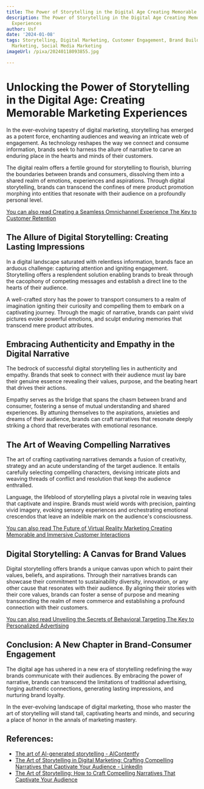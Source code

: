 ```yaml
---
title: The Power of Storytelling in the Digital Age Creating Memorable Marketing Experiences
description: The Power of Storytelling in the Digital Age Creating Memorable Marketing
  Experiences
author: Usf
date: '2024-01-08'
tags: Storytelling, Digital Marketing, Customer Engagement, Brand Building, Content
  Marketing, Social Media Marketing
imageUrl: /pixa/20240118093855.jpg

---
```

# Unlocking the Power of Storytelling in the Digital Age: Creating Memorable Marketing  Experiences

In the ever-evolving tapestry of digital marketing,  storytelling has emerged as a potent force, enchanting audiences and weaving  an intricate web of engagement. As technology reshapes the way we connect and consume information, brands seek to harness the allure of narrative  to carve an enduring place in the hearts and minds  of their customers.

The digital realm offers a fertile  ground for storytelling to flourish, blurring the boundaries between brands and consumers, dissolving them into a shared  realm of emotions, experiences and aspirations. Through digital storytelling, brands can transcend the confines of mere  product promotion morphing into entities that resonate with their audience  on a profoundly  personal level.

[You can also read Creating a Seamless  Omnichannel Experience The Key to Customer Retention](Creating%20a%20Seamless%20Omnichannel%20Experience%20The%20Key%20to%20Customer%20Retention)


##  The Allure of  Digital Storytelling: Creating Lasting Impressions

In  a digital landscape saturated with relentless information, brands face an  arduous challenge: capturing attention and igniting engagement.  Storytelling offers a resplendent solution enabling brands to break through the  cacophony of competing messages and establish a direct line to the hearts of their audience.

A well-crafted story has the power to transport consumers to a realm of imagination igniting their  curiosity and compelling them  to embark on a  captivating journey. Through the magic of narrative, brands can paint vivid pictures evoke powerful emotions, and sculpt enduring memories that transcend mere product attributes.

## Embracing Authenticity and Empathy  in the Digital Narrative

The bedrock of  successful digital  storytelling lies in authenticity and empathy. Brands  that seek to connect  with their audience must lay  bare their genuine essence revealing their  values, purpose, and the beating  heart that drives their actions.

Empathy serves  as  the bridge that spans  the chasm between brand and  consumer, fostering a sense of mutual understanding  and shared experiences. By attuning themselves to the aspirations, anxieties and dreams of  their audience, brands  can craft narratives that resonate deeply striking a chord that reverberates  with emotional resonance.

## The Art of Weaving Compelling Narratives

The art of crafting captivating narratives demands a fusion of creativity, strategy  and an acute understanding of  the target  audience. It entails carefully selecting compelling characters, devising intricate plots and weaving threads of conflict and resolution that keep the audience enthralled.

Language, the lifeblood of storytelling plays a pivotal role in weaving tales that captivate and inspire. Brands  must wield words with precision,  painting vivid imagery, evoking sensory experiences and orchestrating  emotional crescendos that leave an indelible mark on the audience's consciousness.

[You can also read The Future of Virtual Reality Marketing Creating Memorable and Immersive  Customer Interactions](The%20Future%20of%20Virtual%20Reality%20Marketing%20Creating%20Memorable%20and%20Immersive%20Customer%20Interactions)


## Digital Storytelling: A Canvas for Brand Values

Digital storytelling offers brands a unique canvas  upon  which  to paint their values, beliefs, and aspirations. Through their  narratives brands can showcase their commitment to sustainability diversity, innovation, or any other cause that resonates with their audience. By aligning their stories with  their core values, brands can foster a sense of purpose and meaning transcending the realm of mere commerce and establishing a profound connection with their customers.

[You can also read Unveiling the Secrets of Behavioral Targeting The Key to Personalized Advertising](Unveiling%20the%20Secrets%20of%20Behavioral%20Targeting%20The%20Key%20to%20Personalized%20Advertising)


## Conclusion:  A New Chapter in  Brand-Consumer Engagement

The  digital age has ushered in a new era  of  storytelling redefining the  way brands communicate with their audiences.  By embracing the power of narrative, brands can  transcend the limitations of traditional  advertising, forging authentic connections, generating lasting impressions, and  nurturing brand loyalty.

In the ever-evolving landscape of digital marketing, those who master the art of storytelling will stand tall, captivating hearts and minds, and securing a place of honor in the annals of  marketing mastery.

## References:
- [The art of AI-generated storytelling - AIContentfy](https://aicontentfy.com/en/blog/art-of-ai-generated-storytelling)
- [The Art of Storytelling in Digital Marketing: Crafting Compelling Narratives that Captivate Your Audience - LinkedIn](https://www.linkedin.com/pulse/art-storytelling-digital-marketing-crafting-compelling-narratives)
- [The Art of Storytelling: How to Craft Compelling Narratives That Captivate Your Audience](https://medium.com/@Future-AI/the-art-of-storytelling-how-to-craft-compelling-narratives-that-captivate-your-audience-89db33858ee6)

